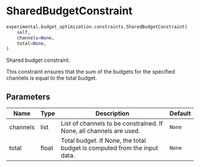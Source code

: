 # SharedBudgetConstraint { #prophetverse.experimental.budget_optimization.constraints.SharedBudgetConstraint }

```python
experimental.budget_optimization.constraints.SharedBudgetConstraint(
    self,
    channels=None,
    total=None,
)
```

Shared budget constraint.

This constraint ensures that the sum of the budgets for the specified
channels is equal to the total budget.

## Parameters {.doc-section .doc-section-parameters}

| Name     | Type   | Description                                                              | Default   |
|----------|--------|--------------------------------------------------------------------------|-----------|
| channels | list   | List of channels to be constrained. If None, all channels are used.      | `None`    |
| total    | float  | Total budget. If None, the total budget is computed from the input data. | `None`    |